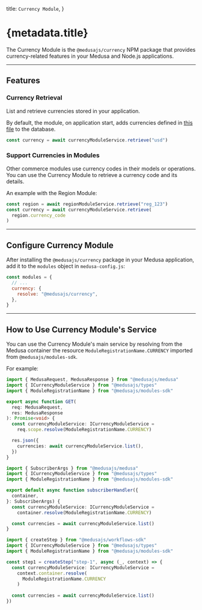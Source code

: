 
  title: `Currency Module`,
}

# {metadata.title}

The Currency Module is the `@medusajs/currency` NPM package that provides currency-related features in your Medusa and Node.js applications.

---

## Features

### Currency Retrieval

List and retrieve currencies stored in your application.

By default, the module, on application start, adds currencies defined in [this file](https://github.com/medusajs/medusa/blob/develop/packages/utils/src/defaults/currencies.ts) to the database.

```ts
const currency = await currencyModuleService.retrieve("usd")
```

### Support Currencies in Modules

Other commerce modules use currency codes in their models or operations. You can use the Currency Module to retrieve a currency code and its details.

An example with the Region Module:

```ts
const region = await regionModuleService.retrieve("reg_123")
const currency = await currencyModuleService.retrieve(
  region.currency_code
)
```

---

## Configure Currency Module

After installing the `@medusajs/currency` package in your Medusa application, add it to the `modules` object in `medusa-config.js`:

```js title="medusa-config.js"
const modules = {
  // ...
  currency: {
    resolve: "@medusajs/currency",
  },
}
```

---

## How to Use Currency Module's Service

You can use the Currency Module's main service by resolving from the Medusa container the resource `ModuleRegistrationName.CURRENCY` imported from `@medusajs/modules-sdk`.

For example:

<CodeTabs groupId="resource-type">
  <CodeTab label="API Route" value="api-route">

  ```ts title="src/api/store/custom/route.ts"
  import { MedusaRequest, MedusaResponse } from "@medusajs/medusa"
  import { ICurrencyModuleService } from "@medusajs/types"
  import { ModuleRegistrationName } from "@medusajs/modules-sdk"

  export async function GET(
    req: MedusaRequest,
    res: MedusaResponse
  ): Promise<void> {
    const currencyModuleService: ICurrencyModuleService =
      req.scope.resolve(ModuleRegistrationName.CURRENCY)

    res.json({
      currencies: await currencyModuleService.list(),
    })
  }
  ```

  </CodeTab>
  <CodeTab label="Subscriber" value="subscribers">

  ```ts title="src/subscribers/custom-handler.ts"
  import { SubscriberArgs } from "@medusajs/medusa"
  import { ICurrencyModuleService } from "@medusajs/types"
  import { ModuleRegistrationName } from "@medusajs/modules-sdk"

  export default async function subscriberHandler({
    container,
  }: SubscriberArgs) {
    const currencyModuleService: ICurrencyModuleService =
      container.resolve(ModuleRegistrationName.CURRENCY)

    const currencies = await currencyModuleService.list()
  }
  ```

  </CodeTab>
  <CodeTab label="Workflow Step" value="workflow-step">

  ```ts title="src/workflows/hello-world/step1.ts"
  import { createStep } from "@medusajs/workflows-sdk"
  import { ICurrencyModuleService } from "@medusajs/types"
  import { ModuleRegistrationName } from "@medusajs/modules-sdk"

  const step1 = createStep("step-1", async (_, context) => {
    const currencyModuleService: ICurrencyModuleService =
      context.container.resolve(
        ModuleRegistrationName.CURRENCY
      )
    
    const currencies = await currencyModuleService.list()
  })
  ```

  </CodeTab>
</CodeTabs>
